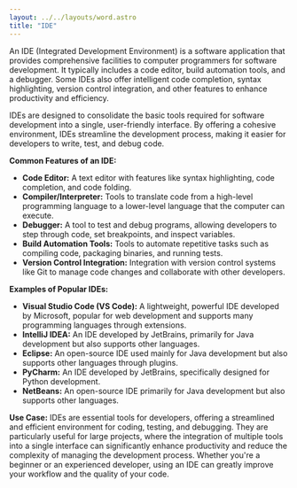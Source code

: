 ```yaml
---
layout: ../../layouts/word.astro
title: "IDE"
---
```

An IDE (Integrated Development Environment) is a software application that provides comprehensive facilities to computer programmers for software development. It typically includes a code editor, build automation tools, and a debugger. Some IDEs also offer intelligent code completion, syntax highlighting, version control integration, and other features to enhance productivity and efficiency.

IDEs are designed to consolidate the basic tools required for software development into a single, user-friendly interface. By offering a cohesive environment, IDEs streamline the development process, making it easier for developers to write, test, and debug code.

**Common Features of an IDE:**
- **Code Editor:** A text editor with features like syntax highlighting, code completion, and code folding.
- **Compiler/Interpreter:** Tools to translate code from a high-level programming language to a lower-level language that the computer can execute.
- **Debugger:** A tool to test and debug programs, allowing developers to step through code, set breakpoints, and inspect variables.
- **Build Automation Tools:** Tools to automate repetitive tasks such as compiling code, packaging binaries, and running tests.
- **Version Control Integration:** Integration with version control systems like Git to manage code changes and collaborate with other developers.

**Examples of Popular IDEs:**
- **Visual Studio Code (VS Code):** A lightweight, powerful IDE developed by Microsoft, popular for web development and supports many programming languages through extensions.
- **IntelliJ IDEA:** An IDE developed by JetBrains, primarily for Java development but also supports other languages.
- **Eclipse:** An open-source IDE used mainly for Java development but also supports other languages through plugins.
- **PyCharm:** An IDE developed by JetBrains, specifically designed for Python development.
- **NetBeans:** An open-source IDE primarily for Java development but also supports other languages.

**Use Case:**
IDEs are essential tools for developers, offering a streamlined and efficient environment for coding, testing, and debugging. They are particularly useful for large projects, where the integration of multiple tools into a single interface can significantly enhance productivity and reduce the complexity of managing the development process. Whether you're a beginner or an experienced developer, using an IDE can greatly improve your workflow and the quality of your code.